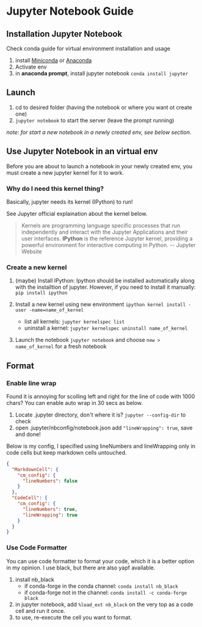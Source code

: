 # Jupyter Notebook Guide

## Installation Jupyter Notebook

<div style={{ fontSize: "20px", color: "tomato" }}>
  Check conda guide for virtual environment installation and usage
</div>

1. install [Miniconda](https://docs.conda.io/en/latest/miniconda.html) or [Anaconda](https://www.anaconda.com/products/individual#Downloads)
2. Activate env
3. in **anaconda prompt**, install jupyter notebook `conda install jupyter`

## Launch

1. cd to desired folder (having the notebook or where you want ot create one)
2. `jupyter notebook` to start the server (leave the prompt running)

_note: for start a new notebook in a newly created env, see below section._

## Use Jupyter Notebook in an virtual env

Before you are about to launch a notebook in your newly created env, you must create a new jupyter kernel for it to work.

### Why do I need this kernel thing?

Basically, jupyter needs its kernel (IPython) to run!

See Jupyter official explaination about the kernel below.

> Kernels are programming language specific processes that run independently and interact with the Jupyter Applications and their user interfaces. **IPython** is the reference Jupyter kernel, providing a powerful environment for interactive computing in Python. -- Jupyter Website

### Create a new kernel

1. (maybe) Install IPython: Ipython should be installed automatically along with the installtion of jupyter. However, if you need to install it manually:
   `pip install ipython`

2. Install a new kernel using new environment
   `ipython kernel install -user -name=name_of_kernel`

   - list all kernels: `jupyter kernelspec list`
   - uninstall a kernel: `jupyter kernelspec uninstall name_of_kernel`

3. Launch the notebook `jupyter notebook` and choose `new > name_of_kernel` for a fresh notebook

## Format

### Enable line wrap

Found it is annoying for scolling left and right for the line of code with 1000 chars? You can enable auto wrap in 30 secs as below.

1. Locate .jupyter directory, don't where it is? `jupyter --config-dir` to check
2. open .jupyter/nbconfig/notebook.json add `"lineWrapping": true`, save and done!

Below is my config, I specified using lineNumbers and lineWrapping only in code cells but keep markdown cells untouched.

```json
{
  "MarkdownCell": {
    "cm_config": {
      "lineNumbers": false
    }
  },
  "CodeCell": {
    "cm_config": {
      "lineNumbers": true,
      "lineWrapping": true
    }
  }
}
```

### Use Code Formatter

You can use code formatter to format your code, which it is a better option in my opinion. I use black, but there are also yapf available.

1. install nb_black
   - if conda-forge in the conda channel: `conda install nb_black`
   - if conda-forge not in the channel: `conda install -c conda-forge black`
2. in jupyter notebook, add `%load_ext nb_black` on the very top as a code cell and run it once.
3. to use, re-execute the cell you want to format.
